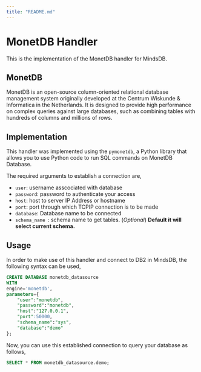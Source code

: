 ```yaml
---
title: "README.md"
---
```


# MonetDB Handler

This is the implementation of the MonetDB handler for MindsDB.

## MonetDB
MonetDB is an open-source column-oriented relational database management system originally developed at the Centrum Wiskunde & Informatica in the Netherlands. It is designed to provide high performance on complex queries against large databases, such as combining tables with hundreds of columns and millions of rows.

## Implementation
This handler was implemented using the `pymonetdb`, a Python library that allows you to use Python code to run SQL commands on MonetDB Database.

The required arguments to establish a connection are,
* `user`: username asscociated with database
* `password`: password to authenticate your access
* `host`: host to server IP Address or hostname
* `port`: port through which TCPIP connection is to be made
* `database`: Database name to be connected
* `schema_name `: schema name to get tables. (_Optional_) **Default it will select current schema.**

## Usage
In order to make use of this handler and connect to DB2 in MindsDB, the following syntax can be used,
~~~~sql
CREATE DATABASE monetdb_datasource
WITH
engine='monetdb',
parameters={
    "user":"monetdb",
    "password":"monetdb",
    "host":"127.0.0.1",
    "port":50000,
    "schema_name":"sys",
    "database":"demo"
};
~~~~

Now, you can use this established connection to query your database as follows,
~~~~sql
SELECT * FROM monetdb_datasource.demo;
~~~~
